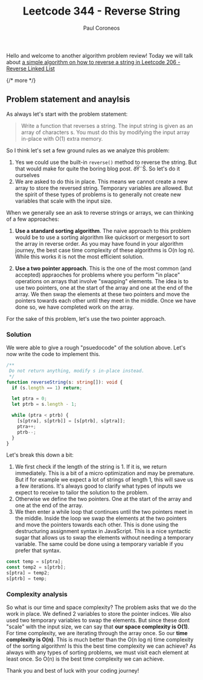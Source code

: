 ﻿---
title: "Leetcode 344 - Reverse String"
description: "Leetcode 344 - Reverse string using Typescript."
pubDate: 2025-05-03
author: "Paul Coroneos"
tags: ["leetcode", "two pointer", "string", "typescript"]
---

Hello and welcome to another algorithm problem review! Today we will talk about [a simple algorithm on how to reverse a string in Leetcode 206 - Reverse Linked List](https://leetcode.com/problems/reverse-string/description/)

{/* more */}

## Problem statement and anaylsis

As always let's start with the problem statement:

> Write a function that reverses a string. The input string is given as an array of characters s.
> You must do this by modifying the input array in-place with O(1) extra memory.

So I think let's set a few ground rules as we analyze this problem:

1. Yes we could use the built-in `reverse()` method to reverse the string. But that would make for quite the boring blog post. ðŸ˜Š. So let's do it ourselves
2. We are asked to do this in place. This means we cannot create a new array to store the reversed string. Temporary variables are allowed. But the spirit of these types of problems is to generally not create new variables that scale with the input size.

When we generally see an ask to reverse strings or arrays, we can thinking of a few approaches:

1. **Use a standard sorting algorithm**. The naive approach to this problem would be to use a sorting algorithm like quicksort or mergesort to sort the array in reverse order. As you may have found in your algorithm journey, the best case time complexity of these algorithms is O(n log n). While this works it is not the most efficient solution.

2. **Use a two pointer approach**. This is the one of the most common (and accepted) appraoches for problems where you perform "in place" operations on arrays that involve "swapping" elements. The idea is to use two pointers, one at the start of the array and one at the end of the array. We then swap the elements at these two pointers and move the pointers towards each other until they meet in the middle. Once we have done so, we have completed work on the array.

For the sake of this problem, let's use the two pointer approach.

### Solution

We were able to give a rough "psuedocode" of the solution above. Let's now write the code to implement this.

```typescript
/**
 Do not return anything, modify s in-place instead.
 */
function reverseString(s: string[]): void {
  if (s.length == 1) return;

  let ptra = 0;
  let ptrb = s.length - 1;

  while (ptra < ptrb) {
    [s[ptra], s[ptrb]] = [s[ptrb], s[ptra]];
    ptra++;
    ptrb--;
  }
}
```

Let's break this down a bit:

1. We first check if the length of the string is 1. If it is, we return immediately. This is a bit of a micro optimization and may be premature. But if for example we expect a lot of strings of length 1, this will save us a few iterations. It's always good to clarify what types of inputs we expect to receive to tailor the solution to the problem.
2. Otherwise we define the two pointers. One at the start of the array and one at the end of the array.
3. We then enter a while loop that continues until the two pointers meet in the middle. Inside the loop we swap the elements at the two pointers and move the pointers towards each other. This is done using the destructuring assignment syntax in JavaScript. This is a nice syntactic sugar that allows us to swap the elements without needing a temporary variable. The same could be done using a temporary variable if you prefer that syntax.

```ts
const temp = s[ptra];
const temp2 = s[ptrb];
s[ptra] = temp2;
s[ptrb] = temp;
```

### Complexity analysis

So what is our time and space complexity? The problem asks that we do the work in place. We defined 2 variables to store the pointer indices. We also used two temporary variables to swap the elements. But since these dont "scale" with the input size, we can say that **our space complexity is O(1)**. For time complexity, we are iterating through the array once. So our **time complexity is O(n)**. This is much better than the O(n log n) time complexity of the sorting algorithm! Is this the best time complexity we can achieve? As always with any types of sorting problems, we must visit each element at least once. So O(n) is the best time complexity we can achieve.

Thank you and best of luck with your coding journey!

